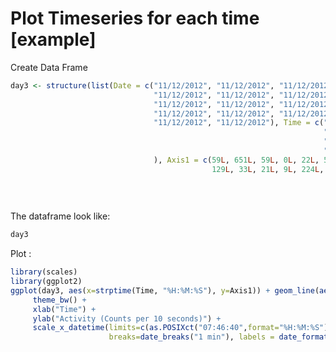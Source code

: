Plot Timeseries for each time [example]
========================================================
Create Data Frame

```r
day3 <- structure(list(Date = c("11/12/2012", "11/12/2012", "11/12/2012", 
                                "11/12/2012", "11/12/2012", "11/12/2012", "11/12/2012", "11/12/2012", 
                                "11/12/2012", "11/12/2012", "11/12/2012", "11/12/2012", "11/12/2012", 
                                "11/12/2012", "11/12/2012", "11/12/2012", "11/12/2012", "11/12/2012", 
                                "11/12/2012", "11/12/2012"), Time = c("07:46:10", "07:46:20", 
                                                                      "07:46:30", "07:46:40", "07:46:50", "07:47:00", "07:47:10", "07:47:20", 
                                                                      "07:47:30", "07:47:40", "07:47:50", "07:48:00", "07:48:10", "07:48:20", 
                                                                      "07:48:30", "07:48:40", "07:48:50", "07:49:00", "07:49:10", "07:49:20"
                                ), Axis1 = c(59L, 651L, 59L, 0L, 22L, 50L, 0L, 0L, 114L, 899L, 
                                             129L, 33L, 21L, 9L, 224L, 135L, 266L, 16L, 59L, 126L), Steps = c(1L, 
                                                                                                              2L, 1L, 0L, 2L, 1L, 0L, 0L, 5L, 15L, 6L, 2L, 2L, 0L, 8L, 5L, 
                                                                                                              16L, 1L, 3L, 8L)), .Names = c("Date", "Time", "Axis1", "Steps"
                                                                                                              ), row.names = 52838:52857, class = "data.frame")

```

The dataframe look like:

```r
day3
```
Plot :

```r

library(scales)
library(ggplot2)
ggplot(day3, aes(x=strptime(Time, "%H:%M:%S"), y=Axis1)) + geom_line(aes(group = 1)) +
     theme_bw() +
     xlab("Time") + 
     ylab("Activity (Counts per 10 seconds)") +
     scale_x_datetime(limits=c(as.POSIXct("07:46:40",format="%H:%M:%S"),as.POSIXct("07:49:00",format="%H:%M:%S")),
                      breaks=date_breaks("1 min"), labels = date_format("%H:%M"))
```
